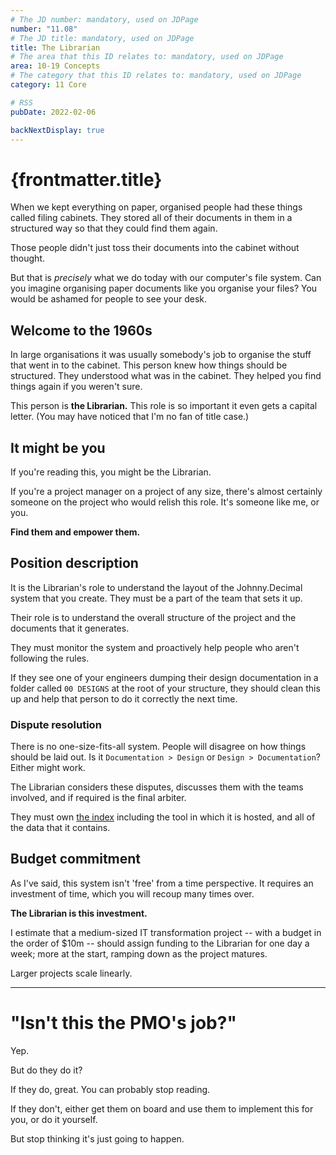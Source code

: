 ```yaml
---
# The JD number: mandatory, used on JDPage
number: "11.08"
# The JD title: mandatory, used on JDPage
title: The Librarian
# The area that this ID relates to: mandatory, used on JDPage
area: 10-19 Concepts
# The category that this ID relates to: mandatory, used on JDPage
category: 11 Core

# RSS
pubDate: 2022-02-06

backNextDisplay: true
---
```


# {frontmatter.title}

When we kept everything on paper, organised people had these things called filing cabinets. They stored all of their documents in them in a structured way so that they could find them again.

Those people didn't just toss their documents into the cabinet without thought.

But that is _precisely_ what we do today with our computer's file system. Can you imagine organising paper documents like you organise your files? You would be ashamed for people to see your desk.

## Welcome to the 1960s

In large organisations it was usually somebody's job to organise the stuff that went in to the cabinet. This person knew how things should be structured. They understood what was in the cabinet. They helped you find things again if you weren't sure.

This person is **the Librarian.** This role is so important it even gets a capital letter. (You may have noticed that I'm no fan of title case.)

## It might be you

If you're reading this, you might be the Librarian.

If you're a project manager on a project of any size, there's almost certainly someone on the project who would relish this role. It's someone like me, or you.

**Find them and empower them.**

## Position description

It is the Librarian's role to understand the layout of the Johnny.Decimal system that you create. They must be a part of the team that sets it up.

Their role is to understand the overall structure of the project and the documents that it generates.

They must monitor the system and proactively help people who aren't following the rules.

If they see one of your engineers dumping their design documentation in a folder called `00 DESIGNS` at the root of your structure, they should clean this up and help that person to do it correctly the next time.

### Dispute resolution

There is no one-size-fits-all system. People will disagree on how things should be laid out. Is it `Documentation > Design` or `Design > Documentation`? Either might work.

The Librarian considers these disputes, discusses them with the teams involved, and if required is the final arbiter.

They must own [the index](/10-19-concepts/11-core/11.05-the-index/) including the tool in which it is hosted, and all of the data that it contains.

## Budget commitment

As I've said, this system isn't 'free' from a time perspective. It requires an investment of time, which you will recoup many times over.

**The Librarian is this investment.**

I estimate that a medium-sized IT transformation project -- with a budget in the order of $10m -- should assign funding to the Librarian for one day a week; more at the start, ramping down as the project matures.

Larger projects scale linearly.

---

# "Isn't this the PMO's job?"

Yep.

But do they do it?

If they do, great. You can probably stop reading.

If they don't, either get them on board and use them to implement this for you, or do it yourself.

But stop thinking it's just going to happen.
